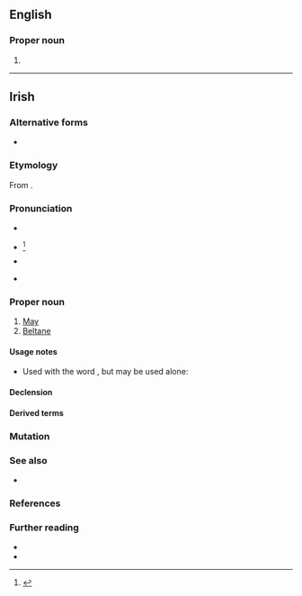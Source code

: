 ==English==

===Proper noun===
{{en-proper noun}}

# {{alternative spelling of|en|Beltane}}

----

==Irish==

===Alternative forms===
* {{alt|ga|Beáltaine}}

===Etymology===
From {{inh|ga|sga|Beltaine}}.

===Pronunciation===
* {{IPA|ga|/ˈbʲal̪ˠt̪ˠənʲə/}}
* {{a|Munster}} {{IPA|ga|/ˈbʲɑul̪ˠt̪ˠənʲə/}}<ref>{{R:ga:Sjoestedt Phonetique|30}}</ref>
* {{a|Aran}} {{IPA|ga|/ˈbʲal̪ˠt̪ˠənə/}}
* {{a|Cois Fharraige}} {{IPA|ga|/ˈbʲɑːl̪ˠt̪ˠənʲə/}}

===Proper noun===
{{ga-proper noun|f|~}}

# [[May]] {{gloss|month}}
# [[Beltane]]

====Usage notes====
* Used with the word {{m|ga|mí||month}}, but may be used alone:
*: {{uxi|ga|mí na '''Bealtaine'''|month of May}}

====Declension====
{{ga-decl-f4|B|ealtaine|ealtainí}}

====Derived terms====
{{der3|ga
|Lá Bealtaine<t:May Day>
|Oíche Bhealtaine<t:eve of May Day>
|idir dhá thine Bhealtaine<t:in a dilemma>
|bearnán Bealtaine<t:marsh marigold>
|bláth bán na Bealtaine<t:hawthorn blossom>
|cuil Bhealtaine<t:may-fly>
|lus buí Bealtaine<t:marsh marigold>
|oíche Lae Bealtaine<t:May-Day night>
|(Lá) [[Sean-Bhealtaine]], [[Seanlá Bealtaine]]<t:old-style May Day, 12th May>
}}

===Mutation===
{{ga-mut}}

===See also===
* {{list:Gregorian calendar months/ga}}

===References===
<references/>

===Further reading===
* {{R:ga:Ó Dónaill}}
* {{R:ga:Finck|II|38}}

{{topics|ga|Calendar terms}}